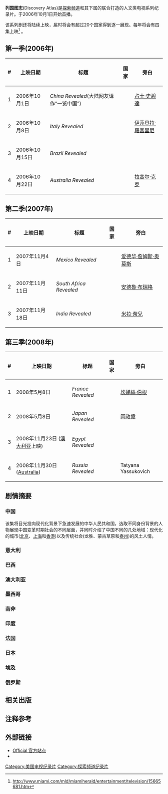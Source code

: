 {{Infobox Television
| bgcolour = #DEDEE2
| show_name          = 列国图志<br>Discovery Atlas
| image              =[[Image:Discovery_atlas_logo.png|Image:Discovery atlas logo.png]]
| caption            =
| format             = [[纪录片|纪录片]]
| camera             = 
| picture_format     = [[HDTV|HDTV]]
| runtime            = 42 或 100 分钟 (约)
| creator            = 
| developer          = 
| executive_producer =
| starring           = 
| narrated           = 多人
| opentheme          = "Discovery Atlas" theme
| endtheme           = 
| country            = 全球范围 (Discovery Channel所覆盖区域)
| network            = [[探索频道|探索频道]]
| first_aired        = 2006年10月1日
| last_aired         = 至今
| num_episodes       = 11
| website            = http://dsc.discovery.com/convergence/atlas/atlas.html
}}
'''列国图志'''(Discovery Atlas)是[[探索频道|探索频道]]和其下属的{{link-en|HD剧场|HD Theater}}联合打造的人文类电视系列纪录片。于2006年10月1日开始首播。

该系列剧还将陆续上映，届时将会有超过20个国家得到逐一展现。每年将会有四集上映<ref>http://www.miami.com/mld/miamiherald/entertainment/television/15665681.htm{{dead link|date=2017年11月 |bot=InternetArchiveBot |fix-attempted=yes }} </ref> 。
==第一季(2006年)==
{| class="wikitable"
!#
!上映日期
!标题
!国家
!旁白
|-
|1
|2006年10月1日
|''China Revealed''(大陆网友译作“一览中国”)
|{{PRC}}
|[[占士·史碧達|占士·史碧達]]
|-
|2
|2006年10月8日
|''Italy Revealed''
|{{ITA}}
|[[伊莎貝拉·羅塞里尼|伊莎貝拉·羅塞里尼]]
|-
|3
|2006年10月15日 
|''Brazil Revealed''
|{{BRA}}
|{{link-en|塞拉·沃德|Sela Ward}}
|-
|4
|2006年10月22日
|''Australia Revealed''
|{{AUS}}
|[[拉塞尔·克罗|拉塞尔·克罗]]
|}

==第二季(2007年)==
{| class="wikitable"
!#
!上映日期
!标题
!国家
!旁白
|-
|1
|2007年11月4日 
|''Mexico Revealed''
|{{MEX}}
|[[爱德华·詹姆斯·奥莫斯|爱德华·詹姆斯·奥莫斯]]
|-
|2
|2007年11月11日
|''South Africa Revealed''
|{{ZAF}}
|[[安德魯·布瑞格|安德魯·布瑞格]]
|-
|3
|2007年11月18日
|''India Revealed''
|{{IND}}
|[[米拉·奈兒|米拉·奈兒]]
|}
==第三季(2008年)==
{| class="wikitable"
!#
!上映日期
!标题
!国家
!旁白
|-
|1
|2008年5月8日
|''France Revealed''
|{{FRA}}
|[[坎娣絲·伯根|坎娣絲·伯根]]
|-
|2
|2008年5月8日
|''Japan Revealed''
|{{JAP}}
|[[岡政偉|岡政偉]]
|-
|3
|2008年11月23日 ([[澳大利亚|澳大利亚]]上映)
|''Egypt Revealed''
|{{EGY}}
|{{link-en|奥马尔·梅特沃利|Omar Metwally}}
|-
|4
|2008年11月30日 ([[Australia|Australia]])
|''Russia Revealed''
|{{RUS}}
|Tatyana Yassukovich
|}
==剧情摘要==
===中国===
该集将目光投向现代化背景下急速发展的中华人民共和国，选取不同身份背景的人物展现中国变革时期社会的不同层面，并同时介绍了中国不同的几处地域：现代化的城市([[北京|北京]]、[[上海|上海]]和[[香港|香港]])以及传统社会(龙胜、蒙古草原和[[泰州|泰州]])的风土人情。

===意大利===
===巴西===
===澳大利亚===
===墨西哥===
===南非===   
===印度===
===法国===
===日本===
===埃及===
===俄罗斯===

==相关出版==
==注释参考==
<div class="references-small">
<references />
</div> 

==外部链接==
*[http://discoveryatlas.com Official 官方站点] {{Wayback|url=http://discoveryatlas.com/ |date=20081201084734 }}
*{{imdb title|id=0958523|title=Discovery Atlas}}

[[Category:美国电视纪录片|Category:美国电视纪录片]]
[[Category:探索频道纪录片|Category:探索频道纪录片]]